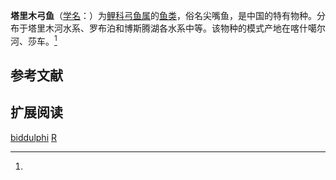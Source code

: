 {{Speciesbox
| name = 塔里木弓鱼
| status = 
| status_system = 
| image = 
| genus = Racoma
| species = biddulphi
| authority = Gunther, 1876<ref name='id6212'>{{cite web| url =http://www.bioinfo.cn/db05/BjdwSpecies.php?action=view&id=6212| title =塔里木弓鱼| work =中国动物物种编目数据库| publisher =中国科学院微生物研究所| author =中国科学院动物研究所| accessdate =2009-04-11| deadurl =yes| archiveurl =https://web.archive.org/web/20131203122335/http://www.bioinfo.cn/db05/BjdwSpecies.php?action=view| archivedate =2013-12-03}}</ref>
}}

'''塔里木弓鱼'''（[[学名|学名]]：{{lang|la|''Racoma biddulphi''}}）为[[鲤科|鲤科]][[弓鱼属|弓鱼属]]的[[鱼类|鱼类]]，俗名尖嘴鱼，是中国的特有物种。分布于塔里木河水系、罗布泊和博斯腾湖各水系中等。该物种的模式产地在喀什噶尔河、莎车。<ref name='id6212'/>

== 参考文献 ==
{{reflist}}

== 扩展阅读 ==
{{refbegin}}
{{wikispecies-inline|Racoma biddulphi|塔里木弓鱼}}
{{refend}}
{{Taxonbar|from=Q3763888}}

[[Category:弓鱼属|biddulphi]]
[[Category:1876年描述的魚類|R]]


{{鯉形目小作品}}